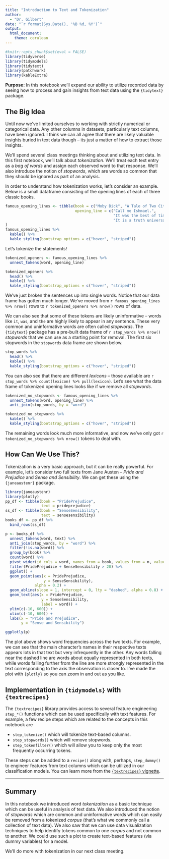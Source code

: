 ```yaml
---
title: "Introduction to Text and Tokenization"
author: 
  - "Dr. Gilbert"
date: "`r format(Sys.Date(), '%B %d, %Y')`"
output: 
  html_document:
    theme: cerulean
---
```


```r
#knitr::opts_chunk$set(eval = FALSE)
library(tidyverse)
library(tidymodels)
library(tidytext)
library(patchwork)
library(kableExtra)
```

**Purpose:** In this notebook we'll expand our ability to utilize recorded data by seeing how to process and gain insights from text data using the `{tidytext}` package.

## The Big Idea

Until now we've limited ourselves to working with strictly numerical or categorical data. Any other columns in datasets, particularly text columns, have been ignored. I think we can all agree that there are likely valuable insights buried in text data though -- its just a matter of how to extract those insights.

We'll spend several class meetings thinking about and utilizing text data. In this first notebook, we'll talk about *tokenization*. We'll treat each text entry as a *bag of words* and assign each observed word to that response. We'll also introduce the notion of *stopwords*, which are words so common that they should be ignored as part of an analysis.

In order to understand how tokenization works, let's consider an example. Below is a small dataframe consisting of the opening lines of each of three classic books. 

```r
famous_opening_lines <- tibble(book = c("Moby Dick", "A Tale of Two Cities", "Pride and Prejudice"),
                               opening_line = c("Call me Ishmael.",
                                                "It was the best of times, it was the worst of times, it was the age of wisdom, it was the age of foolishness, it was the epoch of belief, it was the epoch of incredulity, it was the season of Light, it was the season of Darkness, it was the spring of hope, it was the winter of despair.",
                                                "It is a truth universally acknowledged, that a single man in possession of a good fortune, must be in want of a wife.")
)
famous_opening_lines %>%
  kable() %>%
  kable_styling(bootstrap_options = c("hover", "striped"))
```

Let's tokenize the statements!

```r
tokenized_openers <- famous_opening_lines %>%
  unnest_tokens(word, opening_line) 

tokenized_openers %>%
  head() %>%
  kable() %>%
  kable_styling(bootstrap_options = c("hover", "striped"))
```

We've just broken the sentences up into single words. Notice that our data frame has gotten much longer. We've moved from `r famous_opening_lines %>% nrow()` rows to `r tokenized_openers %>% nrow()` rows of data. 

We can also see that some of these tokens are likely uninformative -- words like `it`, `was`, and `the` are highly likely to appear in any sentence. These very common and uninformative words are often called *stopwords*. The `{tidytext}` package has a pre-built data frame of `r stop_words %>% nrow()` *stopwords* that we can use as a starting point for removal. The first six stopwords in the `stopwords` data frame are shown below.

```r
stop_words %>%
  head() %>%
  kable() %>%
  kable_styling(bootstrap_options = c("hover", "striped"))
```

You can also see that there are different *lexicons* -- those available are `r stop_words %>% count(lexicon) %>% pull(lexicon)`. Let's see what the data frame of tokenized opening lines looks like if we remove all *stopwords*.

```r
tokenized_no_stopwords <- famous_opening_lines %>%
  unnest_tokens(word, opening_line) %>%
  anti_join(stop_words, by = "word")

tokenized_no_stopwords %>%
  kable() %>%
  kable_styling(bootstrap_options = c("hover", "striped"))
```

The remaining words look much more informative, and now we've only got `r tokenized_no_stopwords %>% nrow()` tokens to deal with.

## How Can We Use This?

Tokenization is a very basic approach, but it can be really powerful. For example, let's consider two full texts from Jane Austen -- *Pride and Prejudice* and *Sense and Sensibility*. We can get these using the `{janeaustenr}` package.

```r
library(janeaustenr)
library(plotly)
pp_df <- tibble(book = "PridePrejudice",
                text = prideprejudice)
ss_df <- tibble(book = "SenseSensibility",
                text = sensesensibility)
books_df <- pp_df %>% 
  bind_rows(ss_df)

p <- books_df %>%
  unnest_tokens(word, text) %>%
  anti_join(stop_words, by = "word") %>%
  filter(!is.na(word)) %>%
  group_by(book) %>%
  count(word) %>%
  pivot_wider(id_cols = word, names_from = book, values_from = n, values_fill = 0) %>%
  filter(PridePrejudice + SenseSensibility > 20) %>%
  ggplot() + 
  geom_point(aes(x = PridePrejudice,
                 y = SenseSensibility),
             alpha = 0.2) +
  geom_abline(slope = 1, intercept = 0, lty = "dashed", alpha = 0.8) +
  geom_text(aes(x = PridePrejudice,
                y = SenseSensibility,
                label = word)) +
  ylim(c(-10, 600)) + 
  xlim(c(-10, 600)) +
  labs(x = "Pride and Prejudice",
       y = "Sense and Sensibility")

ggplotly(p)
```

The plot above shows word frequencies across the two texts. For example, we can see that the main character's names in their respective texts appears lots in that text but very infrequently in the other. Any words falling near the dashed line are words about equally represented in both texts, while words falling further from the line are more strongly represented in the text corresponding to the axis the observation is closer to. I've made the plot with `{plotly}` so you can zoom in and out as you like.

## Implementation in `{tidymodels}` with `{textrecipes}`

The `{textrecipes}` library provides access to several feature engineering `step_*()` functions which can be used specifically with text features. For example, a few recipe steps which are related to the concepts in this notebook are 

+ `step_tokenize()` which will tokenize text-based columns.
+ `step_stopwords()` which will remove stopwords.
+ `step_tokenfilter()` which will allow you to keep only the most frequently occurring tokens.

These steps can be added to a `recipe()` along with, perhaps, `step_dummy()` to engineer features from text columns which can be utilized in our classification models. You can learn more from the [`{textrecipes}` vignette](https://textrecipes.tidymodels.org/).

***

## Summary

In this notebook we introduced word *tokenization* as a basic technique which can be useful in analysis of text data. We also introduced the notion of *stopwords* which are common and uninformative words which can easily be removed from a tokenized *corpus* (that's what we commonly call a collection of text data). We also saw that we can use data visualization techniques to help identify tokens common to one *corpus* and not common to another. We could use such a plot to create text-based features (via dummy variables) for a model.

We'll do more with tokenization in our next class meeting.
